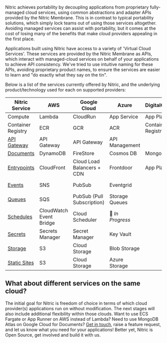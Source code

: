 Nitric achieves portability by decoupling applications from proprietary fully-managed cloud services, using common abstractions and adapter APIs provided by the Nitric Membrane. This is in contrast to typical portability solutions, which simply lock teams out of using those services altogether. Avoiding managed services can assist with portability, but it comes at the cost of losing many of the benefits that make cloud providers appealing in the first place.

Applications built using Nitric have access to a variety of 'Virtual Cloud Services'. These services are provided by the Nitric Membrane as APIs, which interact with managed-cloud services on behalf of your applications to achieve API consistency. We've tried to use intuitive naming for these APIs, avoiding proprietary product names, to ensure the services are easier to learn and "do exactly what they say on the tin".

Below is a list of the services currently offered by Nitric, and the underlying product/technology used for each on supported providers:

| **Nitric Service**                                  | **AWS**                 | **Google Cloud**           | **Azure**        | **DigitalOcean**   | **Local**                                               |
| --------------------------------------------------- | ----------------------- | -------------------------- | ---------------- | ------------------ | ------------------------------------------------------- |
| Compute                                             | Lambda                  | CloudRun                   | App Service      | App Platform       | Docker                                                  |
| Container Registry                                  | ECR                     | GCR                        | ACR              | Container Registry | Docker                                                  |
| [API Gateway](/docs/reference/project/api-gateways) | API Gateway             | API Gateway                | API Management   |                    | [Custom](https://github.com/nitrictech/dev-api-gateway) |
| [Documents](/docs/reference/api/documents)          | DynamoDB                | FireStore                  | Cosmos DB        | MongoDB            | BoltDB                                                   |
| [Entrypoints](/docs/reference/project/entrypoints)  | CloudFront              | Cloud Load Balancers + CDN | Frontdoor        | App Platform       | Nginx                                                   |
| [Events](/docs/reference/api/events)                | SNS                     | PubSub                     | Eventgrid        |                    | Custom Test                                             |
| [Queues](/docs/reference/api/queues)                | SQS                     | PubSub (Pull Subscription) | Storage Queues   |                    | Custom Test                                             |
| [Schedules](/docs/reference/project/schedules)      | CloudWatch Event Bridge | Cloud Scheduler            | 🚧 _In Progress_ |                    | _currently unavailable_                                 |
| [Secrets](/docs/reference/api/secrets)              | Secrets Manager         | Secret Manager             | Key Vault        |                    | Custom Test                                             |
| [Storage](/docs/reference/api/storage)              | S3                      | Cloud Storage              | Blob Storage     |                    | MinIO                                                   |
| [Static Sites](/docs/reference/project/sites)       | S3                      | Cloud Storage              | Azure Storage    |                    | Nginx                                                   |

## What about different services on the same cloud?

The initial goal for Nitric is freedom of choice in terms of which cloud provider(s) applications run on without modification. The next stages will also include additional flexibility within those clouds. Want to use ECS Fargate or App Runner on AWS instead of Lambda? Need to use MongoDB Atlas on Google Cloud for Documents? [Get in touch](https://github.com/nitrictech/nitric/issues), raise a feature request, and let us know what you need for your applications! Better yet, Nitric is Open Source, get involved and build it with us.
